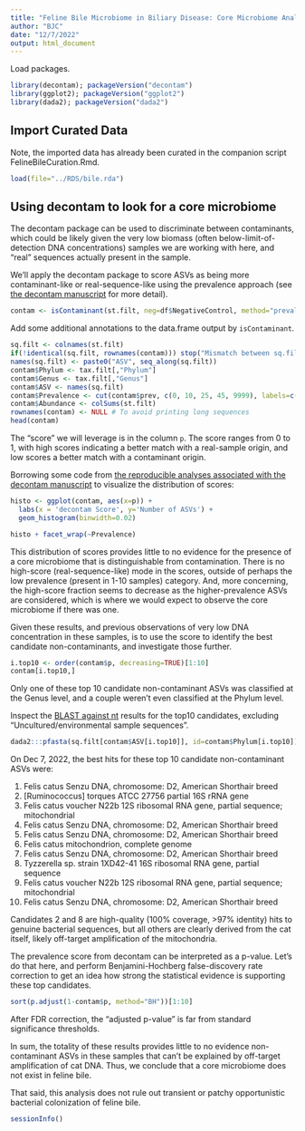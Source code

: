 ```yaml
---
title: "Feline Bile Microbiome in Biliary Disease: Core Microbiome Analysis"
author: "BJC"
date: "12/7/2022"
output: html_document
---
```


Load packages.
```r
library(decontam); packageVersion("decontam")
library(ggplot2); packageVersion("ggplot2")
library(dada2); packageVersion("dada2")
```

## Import Curated Data

Note, the imported data has already been curated in the companion script FelineBileCuration.Rmd.

```r
load(file="../RDS/bile.rda")
```

## Using decontam to look for a core microbiome

The decontam package can be used to discriminate between contaminants, which could be likely given the very low biomass (often below-limit-of-detection DNA concentrations) samples we are working with here, and "real" sequences actually present in the sample.

We'll apply the decontam package to score ASVs as being more contaminant-like or real-sequence-like using the prevalence approach (see [the decontam manuscript](https://doi.org/10.1186/s40168-018-0605-2) for more detail).

```r
contam <- isContaminant(st.filt, neg=df$NegativeControl, method="prevalence")
```

Add some additional annotations to the data.frame output by `isContaminant`.

```r
sq.filt <- colnames(st.filt)
if(!identical(sq.filt, rownames(contam))) stop("Mismatch between sq.filt and contam.")
names(sq.filt) <- paste0("ASV", seq_along(sq.filt))
contam$Phylum <- tax.filt[,"Phylum"]
contam$Genus <- tax.filt[,"Genus"]
contam$ASV <- names(sq.filt)
contam$Prevalence <- cut(contam$prev, c(0, 10, 25, 45, 9999), labels=c("1-10", "11-25", "26-45", "45+"))
contam$Abundance <- colSums(st.filt)
rownames(contam) <- NULL # To avoid printing long sequences
head(contam)
```

The "score" we will leverage is in the column `p`. The score ranges from 0 to 1, with high scores indicating a better match with a real-sample origin, and low scores a better match with a contaminant origin.

Borrowing some code from [the reproducible analyses associated with the decontam manuscript](https://github.com/benjjneb/DecontamManuscript) to visualize the distribution of scores:
```r
histo <- ggplot(contam, aes(x=p)) + 
  labs(x = 'decontam Score', y='Number of ASVs') + 
  geom_histogram(binwidth=0.02)

histo + facet_wrap(~Prevalence)
```

This distribution of scores provides little to no evidence for the presence of a core microbiome that is distinguishable from contamination. There is no high-score (real-sequence-like) mode in the scores, outside of perhaps the low prevalence (present in 1-10 samples) category. And, more concerning, the high-score fraction seems to decrease as the higher-prevalence ASVs are considered, which is where we would expect to observe the core microbiome if there was one.

Given these results, and previous observations of very low DNA concentration in these samples, is to use the score to identify the best candidate non-contaminants, and investigate those further.

```r
i.top10 <- order(contam$p, decreasing=TRUE)[1:10]
contam[i.top10,]
```

Only one of these top 10 candidate non-contaminant ASVs was classified at the Genus level, and a couple weren't even classified at the Phylum level.

Inspect the [BLAST against nt](https://blast.ncbi.nlm.nih.gov/Blast.cgi?PROGRAM=blastn&BLAST_SPEC=GeoBlast&PAGE_TYPE=BlastSearch) results for the top10 candidates, excluding "Uncultured/environmental sample sequences".

```r
dada2:::pfasta(sq.filt[contam$ASV[i.top10]], id=contam$Phylum[i.top10])
```

On Dec 7, 2022, the best hits for these top 10 candidate non-contaminant ASVs were:

1. Felis catus Senzu DNA, chromosome: D2, American Shorthair breed
2. [Ruminococcus] torques ATCC 27756 partial 16S rRNA gene
3. Felis catus voucher N22b 12S ribosomal RNA gene, partial sequence; mitochondrial
4. Felis catus Senzu DNA, chromosome: D2, American Shorthair breed
5. Felis catus Senzu DNA, chromosome: D2, American Shorthair breed
6. Felis catus mitochondrion, complete genome
7. Felis catus Senzu DNA, chromosome: D2, American Shorthair breed
8. Tyzzerella sp. strain 1XD42-41 16S ribosomal RNA gene, partial sequence
9. Felis catus voucher N22b 12S ribosomal RNA gene, partial sequence; mitochondrial
10. Felis catus Senzu DNA, chromosome: D2, American Shorthair breed

Candidates 2 and 8 are high-quality (100\% coverage, >97\% identity) hits to genuine bacterial sequences, but all others are clearly derived from the cat itself, likely off-target amplification of the mitochondria.

The prevalence score from decontam can be interpreted as a p-value. Let's do that here, and perform Benjamini-Hochberg false-discovery rate correction to get an idea how strong the statistical evidence is supporting these top candidates.

```r
sort(p.adjust(1-contam$p, method="BH"))[1:10]
```

After FDR correction, the "adjusted p-value" is far from standard significance thresholds.

In sum, the totality of these results provides little to no evidence non-contaminant ASVs in these samples that can't be explained by off-target amplification of cat DNA. Thus, we conclude that a core microbiome does not exist in feline bile.

That said, this analysis does not rule out transient or patchy opportunistic bacterial colonization of feline bile.

```r
sessionInfo()
```

















